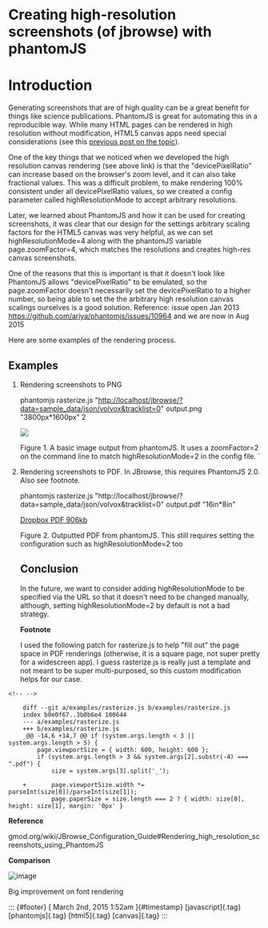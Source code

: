 

Creating high-resolution screenshots (of jbrowse) with phantomJS
================================================================

Introduction
============

Generating screenshots that are of high quality can be a great benefit
for things like science publications. PhantomJS is great for automating
this in a reproducible way. While many HTML pages can be rendered in
high resolution without modification, HTML5 canvas apps need special
considerations (see this [previous post on the
topic](http://searchvoidstar.tumblr.com/post/86542847038/high-dpi-rendering-on-html5-canvas-some-problems)).

One of the key things that we noticed when we developed the high
resolution canvas rendering (see above link) is that the
"devicePixelRatio" can increase based on the browser's zoom level, and
it can also take fractional values. This was a difficult problem, to
make rendering 100% consistent under all devicePixelRatio values, so we
created a config parameter called highResolutionMode to accept arbitrary
resolutions.

Later, we learned about PhantomJS and how it can be used for creating
screenshots, it was clear that our design for the settings arbitrary
scaling factors for the HTML5 canvas was very helpful, as we can set
highResolutionMode=4 along with the phantomJS variable
page.zoomFactor=4, which matches the resolutions and creates high-res
canvas screenshots.

One of the reasons that this is important is that it doesn't look like
PhantomJS allows "devicePixelRatio" to be emulated, so the
page.zoomFactor doesn't necessarily set the devicePixelRatio to a higher
number, so being able to set the the arbitrary high resolution canvas
scalings ourselves is a good solution. Reference: issue open Jan 2013
<https://github.com/ariya/phantomjs/issues/10964> and we are now in Aug
2015

Here are some examples of the rendering process.

Examples
--------

1.  Rendering screenshots to PNG

    phantomjs rasterize.js
    "<http://localhost/jbrowse/?data=sample_data/json/volvox&tracklist=0>"
    output.png "3800px\*1600px" 2

    [![](http://i.imgur.com/ABLo6WJ.png)](http://i.imgur.com/ABLo6WJ.png)

    Figure 1. A basic image output from phantomJS. It uses a
    zoomFactor=2 on the command line to match highResolutionMode=2 in
    the config file. \`

2.  Rendering screenshots to PDF. In JBrowse, this requires PhantomJS
    2.0. Also see footnote.

    phantomjs rasterize.js
    "http://localhost/jbrowse/?data=sample\_data/json/volvox&tracklist=0"
    output.pdf "16in\*8in"

    [Dropbox PDF
    906kb](https://www.dropbox.com/s/7pceo4o406dys8s/output.pdf?dl=0)

    Figure 2. Outputted PDF from phantomJS. This still requires setting
    the configuration such as highResolutionMode=2 too

    Conclusion
    ----------

    In the future, we want to consider adding highResolutionMode to be
    specified via the URL so that it doesn't need to be changed
    manually, although, setting highResolutionMode=2 by default is not a
    bad strategy.

    **Footnote**

    I used the following patch for rasterize.js to help "fill out" the
    page space in PDF renderings (otherwise, it is a square page, not
    super pretty for a widescreen app). I guess rasterize.js is really
    just a template and not meant to be super multi-purposed, so this
    custom modification helps for our case.

```{=html}
<!-- -->
```
        diff --git a/examples/rasterize.js b/examples/rasterize.js
        index b0e0f67..3b0b6e4 100644
        --- a/examples/rasterize.js
        +++ b/examples/rasterize.js
        _@@ -14,6 +14,7 @@ if (system.args.length < 3 || system.args.length > 5) {
            page.viewportSize = { width: 600, height: 600 };
            if (system.args.length > 3 && system.args[2].substr(-4) === ".pdf") {
                size = system.args[3].split('_');
             
        +       page.viewportSize.width *= parseInt(size[0])/parseInt(size[1]);
                page.paperSize = size.length === 2 ? { width: size[0], height: size[1], margin: '0px' }

**Reference**

gmod.org/wiki/JBrowse\_Configuration\_Guide\#Rendering\_high\_resolution\_screenshots\_using\_PhantomJS

**Comparison**

![image](../../media/112494997473_0.png)

Big improvement on font rendering

::: {#footer}
[ March 2nd, 2015 1:52am ]{#timestamp} [javascript]{.tag}
[phantomjs]{.tag} [html5]{.tag} [canvas]{.tag}
:::


